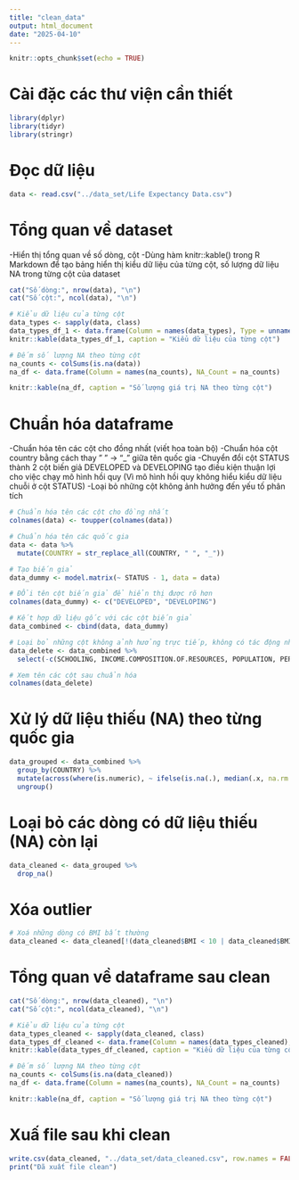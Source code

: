 ```yaml
---
title: "clean_data"
output: html_document
date: "2025-04-10"
---
```


```r
knitr::opts_chunk$set(echo = TRUE)
```

# Cài đặc các thư viện cần thiết

```r
library(dplyr)
library(tidyr)
library(stringr)
```

# Đọc dữ liệu

```r
data <- read.csv("../data_set/Life Expectancy Data.csv")
```

# Tổng quan về dataset
-Hiển thị tổng quan về số dòng, cột
-Dùng hàm knitr::kable() trong R Markdown để tạo bảng hiển thị kiểu dữ liệu của từng cột, số lượng dữ liệu NA trong từng cột của dataset

```r
cat("Số dòng:", nrow(data), "\n")
cat("Số cột:", ncol(data), "\n")

# Kiểu dữ liệu của từng cột
data_types <- sapply(data, class)
data_types_df_1 <- data.frame(Column = names(data_types), Type = unname(data_types))
knitr::kable(data_types_df_1, caption = "Kiểu dữ liệu của từng cột")

# Đếm số lượng NA theo từng cột
na_counts <- colSums(is.na(data))
na_df <- data.frame(Column = names(na_counts), NA_Count = na_counts)

knitr::kable(na_df, caption = "Số lượng giá trị NA theo từng cột")
```

# Chuẩn hóa dataframe
-Chuẩn hóa tên các cột cho đồng nhất (viết hoa toàn bộ)
-Chuẩn hóa cột country bằng cách thay " " -> "_" giữa tên quốc gia
-Chuyển đổi cột STATUS thành 2 cột biến giả DEVELOPED và DEVELOPING tạo điều kiện thuận lợi cho việc chạy mô hình hồi quy (Vì mô hình hồi quy không hiểu kiểu dữ liệu chuỗi ở cột STATUS)
-Loại bỏ những cột không ảnh hưởng đến yếu tố phân tích 

```r
# Chuẩn hóa tên các cột cho đồng nhất
colnames(data) <- toupper(colnames(data))

# Chuẩn hóa tên các quốc gia
data <- data %>%
  mutate(COUNTRY = str_replace_all(COUNTRY, " ", "_"))

# Tạo biến giả
data_dummy <- model.matrix(~ STATUS - 1, data = data)

# ĐỔi tên cột biến giả để hiển thị được rõ hơn
colnames(data_dummy) <- c("DEVELOPED", "DEVELOPING")

# Kết hợp dữ liệu gốc với các cột biến giả
data_combined <- cbind(data, data_dummy)

# Loại bỏ những cột không ảnh hưởng trực tiếp, không có tác động nhiều đến yếu tố cần phân tích (yếu tố tuổi thọ trung bình)
data_delete <- data_combined %>% 
  select(-c(SCHOOLING, INCOME.COMPOSITION.OF.RESOURCES, POPULATION, PERCENTAGE.EXPENDITURE, STATUS))

# Xem tên các cột sau chuẩn hóa
colnames(data_delete)
```

# Xử lý dữ liệu thiếu (NA) theo từng quốc gia

```r
data_grouped <- data_combined %>%
  group_by(COUNTRY) %>%
  mutate(across(where(is.numeric), ~ ifelse(is.na(.), median(.x, na.rm = TRUE), .x))) %>%
  ungroup()
```

# Loại bỏ các dòng có dữ liệu thiếu (NA) còn lại

```r
data_cleaned <- data_grouped %>%
  drop_na()
```

# Xóa outlier 

```r
# Xoá những dòng có BMI bất thường
data_cleaned <- data_cleaned[!(data_cleaned$BMI < 10 | data_cleaned$BMI > 60), ]
```

# Tổng quan về dataframe sau clean

```r
cat("Số dòng:", nrow(data_cleaned), "\n")
cat("Số cột:", ncol(data_cleaned), "\n")

# Kiểu dữ liệu của từng cột
data_types_cleaned <- sapply(data_cleaned, class)
data_types_df_cleaned <- data.frame(Column = names(data_types_cleaned), Type = unname(data_types_cleaned))
knitr::kable(data_types_df_cleaned, caption = "Kiểu dữ liệu của từng cột")

# Đếm số lượng NA theo từng cột
na_counts <- colSums(is.na(data_cleaned))
na_df <- data.frame(Column = names(na_counts), NA_Count = na_counts)

knitr::kable(na_df, caption = "Số lượng giá trị NA theo từng cột")
```

# Xuấ file sau khi clean

```r
write.csv(data_cleaned, "../data_set/data_cleaned.csv", row.names = FALSE)
print("Đã xuất file clean")
```